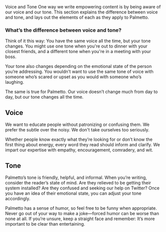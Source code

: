 
<Meta title="Content/Voice and Tone" />

<Box childGap="lg">

  <Box display="block">
    <Heading as="h1" size={{ base: 'xl', tablet: '2xl', desktop: '3xl'}}>Voice and Tone</Heading>
    <Box as="p" fontSize={{ base: 'md', tablet: 'lg'}} color="grey-500">
      One way we write empowering content is by being aware of our voice and our tone. This section explains the difference between voice and tone, and lays out the elements of each as they apply to Palmetto.
    </Box>
  </Box>

  <Box as="section" display="block">

  ### What’s the difference between voice and tone?

  Think of it this way: You have the same voice all the time, but your tone changes. You might use one tone when you're out to dinner with your closest friends, and a different tone when you're in a meeting with your boss.

  Your tone also changes depending on the emotional state of the person you’re addressing. You wouldn’t want to use the same tone of voice with someone who’s scared or upset as you would with someone who’s laughing.

  The same is true for Palmetto. Our voice doesn’t change much from day to day, but our tone changes all the time.

  </Box>

  <Box as="section" display="block">

  ## Voice

  We want to educate people without patronizing or confusing them.
  We prefer the subtle over the noisy.
  We don't take ourselves too seriously.

  Whether people know exactly what they’re looking for or don’t know the first thing about energy, every word they read should inform and clarify. We impart our expertise with empathy, encouragement, comradery, and wit.

  </Box>


  <Box as="section" display="block">

  ## Tone

  Palmetto’s tone is friendly, helpful, and informal. When you’re writing, consider the reader’s state of mind. Are they relieved to be getting their system installed? Are they confused and seeking our help on Twitter? Once you have an idea of their emotional state, you can adjust your tone accordingly.

  Palmetto has a sense of humor, so feel free to be funny when appropriate. Never go out of your way to make a joke—forced humor can be worse than none at all. If you’re unsure, keep a straight face and remember: It’s more important to be clear than entertaining.

  </Box>

</Box>
